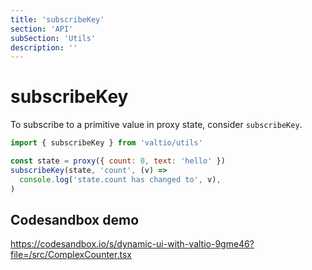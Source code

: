 ```yaml
---
title: 'subscribeKey'
section: 'API'
subSection: 'Utils'
description: ''
---
```


# subscribeKey

To subscribe to a primitive value in proxy state, consider `subscribeKey`.

```js
import { subscribeKey } from 'valtio/utils'

const state = proxy({ count: 0, text: 'hello' })
subscribeKey(state, 'count', (v) =>
  console.log('state.count has changed to', v),
)
```

## Codesandbox demo

https://codesandbox.io/s/dynamic-ui-with-valtio-9gme46?file=/src/ComplexCounter.tsx
